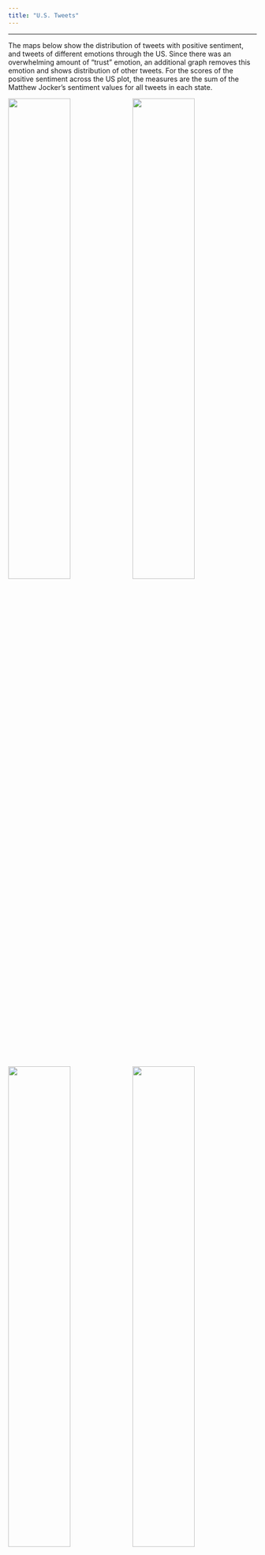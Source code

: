 ```yaml
---
title: "U.S. Tweets"
---
```


***

The maps below show the distribution of tweets with positive sentiment, and tweets of different emotions through the US. Since there was an overwhelming amount of "trust" emotion, an additional graph removes this emotion and shows distribution of other tweets. For the scores of the positive sentiment across the US plot, the measures are the sum of the Matthew Jocker's sentiment values for all tweets in each state. 


![](./USPos.png){ width=50% }![](./heat.png){ width=50% }

![](./USemot.png){ width=50% }![](./USnotrust.png){ width=50% }

The shiny app below allows additional exploration, including the ability to view locations of different emotions, and emotions tweeted at different times.

<font size="5"> Click [here](https://kmaciejewski.shinyapps.io/p8105_final_shinyus/) for the shiny app to explore! </font>

***

![](./TwitterLogo.png)
